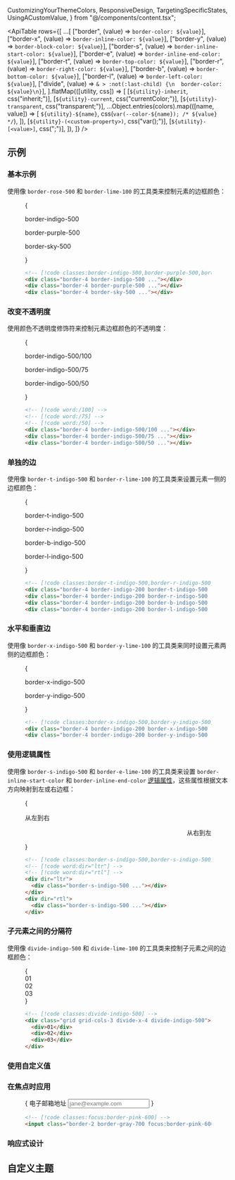   CustomizingYourThemeColors,
  ResponsiveDesign,
  TargetingSpecificStates,
  UsingACustomValue,
} from "@/components/content.tsx";


<ApiTable
  rows={[
    ...[
      ["border", (value) => `border-color: ${value}`],
      ["border-x", (value) => `border-inline-color: ${value}`],
      ["border-y", (value) => `border-block-color: ${value}`],
      ["border-s", (value) => `border-inline-start-color: ${value}`],
      ["border-e", (value) => `border-inline-end-color: ${value}`],
      ["border-t", (value) => `border-top-color: ${value}`],
      ["border-r", (value) => `border-right-color: ${value}`],
      ["border-b", (value) => `border-bottom-color: ${value}`],
      ["border-l", (value) => `border-left-color: ${value}`],
      ["divide", (value) => `& > :not(:last-child) {\n  border-color: ${value}\n}`],
    ].flatMap(([utility, css]) => [
      [`${utility}-inherit`, css("inherit;")],
      [`${utility}-current`, css("currentColor;")],
      [`${utility}-transparent`, css("transparent;")],
      ...Object.entries(colors).map(([name, value]) => [
        `${utility}-${name}`,
        css(`var(--color-${name}); /* ${value} */`),
      ]),
      [`${utility}-(<custom-property>)`, css("var(<custom-property>);")],
      [`${utility}-[<value>]`, css("<value>;")],
    ]),
  ]}
/>

## 示例

### 基本示例

使用像 `border-rose-500` 和 `border-lime-100` 的工具类来控制元素的边框颜色：

<Figure>

<Example>
  {
    <div className="grid gap-4 text-center text-sm leading-6 font-bold text-white lg:grid-cols-3">
      <div className="flex shrink-0 flex-col items-center">
        <p className="mb-3 text-center font-mono text-sm font-medium text-gray-500 dark:text-gray-400">
          border-indigo-500
        </p>
        <div className="size-16 border-4 border-indigo-500 bg-white p-4 dark:bg-gray-900"></div>
      </div>
      <div className="flex shrink-0 flex-col items-center">
        <p className="mb-3 text-center font-mono text-sm font-medium text-gray-500 dark:text-gray-400">
          border-purple-500
        </p>
        <div className="size-16 border-4 border-purple-500 bg-white p-4 dark:bg-gray-900"></div>
      </div>
      <div className="flex shrink-0 flex-col items-center">
        <p className="mb-3 text-center font-mono text-sm font-medium text-gray-500 dark:text-gray-400">
          border-sky-500
        </p>
        <div className="size-16 border-4 border-sky-500 bg-white p-4 dark:bg-gray-900"></div>
      </div>
    </div>
  }
</Example>

```html
<!-- [!code classes:border-indigo-500,border-purple-500,border-sky-500] -->
<div class="border-4 border-indigo-500 ..."></div>
<div class="border-4 border-purple-500 ..."></div>
<div class="border-4 border-sky-500 ..."></div>
```

</Figure>

### 改变不透明度

使用颜色不透明度修饰符来控制元素边框颜色的不透明度：

<Figure>

<Example>
  {
    <div className="grid gap-4 text-center text-sm leading-6 font-bold text-white lg:grid-cols-3">
      <div className="flex shrink-0 flex-col items-center">
        <p className="mb-3 text-center font-mono text-sm font-medium text-gray-500 dark:text-gray-400">
          border-indigo-500/100
        </p>
        <div className="size-16 border-4 border-indigo-500/100 bg-white p-4 dark:bg-gray-900"></div>
      </div>
      <div className="flex shrink-0 flex-col items-center">
        <p className="mb-3 text-center font-mono text-sm font-medium text-gray-500 dark:text-gray-400">
          border-indigo-500/75
        </p>
        <div className="size-16 border-4 border-indigo-500/75 bg-white p-4 dark:bg-gray-900"></div>
      </div>
      <div className="flex shrink-0 flex-col items-center">
        <p className="mb-3 text-center font-mono text-sm font-medium text-gray-500 dark:text-gray-400">
          border-indigo-500/50
        </p>
        <div className="size-16 border-4 border-indigo-500/50 bg-white p-4 dark:bg-gray-900"></div>
      </div>
    </div>
  }
</Example>

```html
<!-- [!code word:/100] -->
<!-- [!code word:/75] -->
<!-- [!code word:/50] -->
<div class="border-4 border-indigo-500/100 ..."></div>
<div class="border-4 border-indigo-500/75 ..."></div>
<div class="border-4 border-indigo-500/50 ..."></div>
```

</Figure>

### 单独的边

使用像 `border-t-indigo-500` 和 `border-r-lime-100` 的工具类来设置元素一侧的边框颜色：

<Figure>

<Example>
  {
    <div className="grid grid-cols-1 gap-x-4 gap-y-8 text-center text-sm leading-6 font-bold text-white sm:grid-cols-2">
      <div className="flex shrink-0 flex-col items-center">
        <p className="mb-3 text-center font-mono text-sm font-medium text-gray-500 dark:text-gray-400">
          border-t-indigo-500
        </p>
        <div className="size-16 border-4 border-indigo-200 border-t-indigo-500 bg-white p-4 ring-1 ring-gray-900/5 dark:border-indigo-600/20 dark:border-t-indigo-500 dark:bg-gray-900"></div>
      </div>
      <div className="flex shrink-0 flex-col items-center">
        <p className="mb-3 text-center font-mono text-sm font-medium text-gray-500 dark:text-gray-400">
          border-r-indigo-500
        </p>
        <div className="size-16 border-4 border-indigo-200 border-r-indigo-500 bg-white p-4 ring-1 ring-gray-900/5 dark:border-indigo-600/20 dark:border-r-indigo-500 dark:bg-gray-900"></div>
      </div>
      <div className="flex shrink-0 flex-col items-center">
        <p className="mb-3 text-center font-mono text-sm font-medium text-gray-500 dark:text-gray-400">
          border-b-indigo-500
        </p>
        <div className="size-16 border-4 border-indigo-200 border-b-indigo-500 bg-white p-4 ring-1 ring-gray-900/5 dark:border-indigo-600/20 dark:border-b-indigo-500 dark:bg-gray-900"></div>
      </div>
      <div className="flex shrink-0 flex-col items-center">
        <p className="mb-3 text-center font-mono text-sm font-medium text-gray-500 dark:text-gray-400">
          border-l-indigo-500
        </p>
        <div className="size-16 border-4 border-indigo-200 border-l-indigo-500 bg-white p-4 ring-1 ring-gray-900/5 dark:border-indigo-600/20 dark:border-l-indigo-500 dark:bg-gray-900"></div>
      </div>
    </div>
  }
</Example>

```html
<!-- [!code classes:border-t-indigo-500,border-r-indigo-500,border-b-indigo-500,border-l-indigo-500] -->
<div class="border-4 border-indigo-200 border-t-indigo-500 ..."></div>
<div class="border-4 border-indigo-200 border-r-indigo-500 ..."></div>
<div class="border-4 border-indigo-200 border-b-indigo-500 ..."></div>
<div class="border-4 border-indigo-200 border-l-indigo-500 ..."></div>
```

</Figure>

### 水平和垂直边

使用像 `border-x-indigo-500` 和 `border-y-lime-100` 的工具类来同时设置元素两侧的边框颜色：

<Figure>

<Example>
  {
    <div className="flex flex-col items-center justify-around gap-4 text-center text-sm leading-6 font-bold text-white sm:flex-row">
      <div className="flex shrink-0 flex-col items-center">
        <p className="mb-3 text-center font-mono text-sm font-medium text-gray-500 dark:text-gray-400">
          border-x-indigo-500
        </p>
        <div className="size-16 border-4 border-indigo-200 border-x-indigo-500 bg-white p-4 ring-1 ring-gray-900/5 dark:border-indigo-600/20 dark:border-x-indigo-500 dark:bg-gray-900"></div>
      </div>
      <div className="flex shrink-0 flex-col items-center">
        <p className="mb-3 text-center font-mono text-sm font-medium text-gray-500 dark:text-gray-400">
          border-y-indigo-500
        </p>
        <div className="size-16 border-4 border-indigo-200 border-y-indigo-500 bg-white p-4 ring-1 ring-gray-900/5 dark:border-indigo-600/20 dark:border-y-indigo-500 dark:bg-gray-900"></div>
      </div>
    </div>
  }
</Example>

```html
<!-- [!code classes:border-x-indigo-500,border-y-indigo-500] -->
<div class="border-4 border-indigo-200 border-x-indigo-500 ..."></div>
<div class="border-4 border-indigo-200 border-y-indigo-500 ..."></div>
```

</Figure>

### 使用逻辑属性

使用像 `border-s-indigo-500` 和 `border-e-lime-100` 的工具类来设置 `border-inline-start-color` 和 `border-inline-end-color` [逻辑属性](https://developer.mozilla.org/en-US/docs/Web/CSS/CSS_Logical_Properties/Basic_concepts)，这些属性根据文本方向映射到左或右边框：

<Figure>

<Example>
  {
    <div className="grid grid-cols-2 place-items-center gap-x-4">
      <div className="flex flex-col items-start gap-y-4" dir="ltr">
        <p className="text-sm font-medium">从左到右</p>
        <div className="size-16 border-4 border-indigo-200 border-s-indigo-500 bg-white p-4 ring-1 ring-gray-900/5 dark:border-indigo-600/20 dark:border-s-indigo-500 dark:bg-gray-900"></div>
      </div>
      <div className="flex flex-col items-start gap-y-4" dir="rtl">
        <p className="text-sm font-medium">从右到左</p>
        <div className="size-16 border-4 border-indigo-200 border-s-indigo-500 bg-white p-4 ring-1 ring-gray-900/5 dark:border-indigo-600/20 dark:border-s-indigo-500 dark:bg-gray-900"></div>
      </div>
    </div>
  }
</Example>

```html
<!-- [!code classes:border-s-indigo-500,border-s-indigo-500] -->
<!-- [!code word:dir="ltr"] -->
<!-- [!code word:dir="rtl"] -->
<div dir="ltr">
  <div class="border-s-indigo-500 ..."></div>
</div>
<div dir="rtl">
  <div class="border-s-indigo-500 ..."></div>
</div>
```

</Figure>

### 子元素之间的分隔符

使用像 `divide-indigo-500` 和 `divide-lime-100` 的工具类来控制子元素之间的边框颜色：

<Figure>

<Example>
  {
    <div className="mx-auto grid max-w-lg grid-cols-3 divide-x-4 divide-indigo-500 rounded-lg text-center font-mono text-sm leading-6 font-bold text-gray-400">
      <div className="p-4 outline-1 -outline-offset-1 outline-gray-900/20 outline-dashed dark:outline-white/20">01</div>
      <div className="p-4 outline-1 -outline-offset-1 outline-gray-900/20 outline-dashed dark:outline-white/20">02</div>
      <div className="p-4 outline-1 -outline-offset-1 outline-gray-900/20 outline-dashed dark:outline-white/20">03</div>
    </div>
  }
</Example>

```html
<!-- [!code classes:divide-indigo-500] -->
<div class="grid grid-cols-3 divide-x-4 divide-indigo-500">
  <div>01</div>
  <div>02</div>
  <div>03</div>
</div>
```

</Figure>

### 使用自定义值

<UsingACustomValue utility="border" name="边框颜色" value="#243c5a" />

### 在焦点时应用

<TargetingSpecificStates property="border-color" variant="focus">

<Figure>

<Example>
  {
    <label className="mx-auto block max-w-xs">
      <span className="text-sm font-medium text-gray-900 dark:text-gray-200">电子邮箱地址</span>
      <input
        type="text"
        placeholder="jane@example.com"
        className="block w-full rounded-lg border-2 border-gray-700 px-3 py-2 font-sans text-sm leading-5 text-gray-500 focus:border-pink-600 focus:outline-none dark:bg-gray-900 dark:text-gray-400 dark:placeholder:text-gray-600"
      />
    </label>
  }
</Example>

```html
<!-- [!code classes:focus:border-pink-600] -->
<input class="border-2 border-gray-700 focus:border-pink-600 ..." />
```

</Figure>

</TargetingSpecificStates>

### 响应式设计

<ResponsiveDesign property="border-color" defaultClass="border-blue-500" featuredClass="border-green-500" />

## 自定义主题

<CustomizingYourThemeColors utility="border" />
